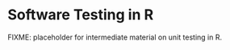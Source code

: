 # Software Testing in R {#rse-r-testing}

FIXME: placeholder for intermediate material on unit testing in R.
